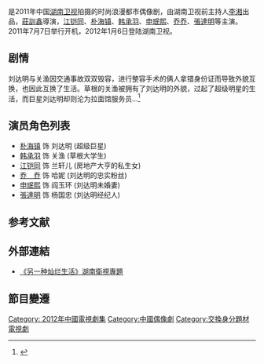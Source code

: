 {{电视节目信息框
| 颜色 = #FFCC00 
| 名稱 = 另一种灿烂生活
| 原名 = 
| 别名 = 
| 圖片 = [[file:另一种灿烂生活.jpg|240px]]
| 圖說 = 
| 分類 = 青春偶像剧
| 原創者 =
| 導演 = [[庄训鑫|庄训鑫]]
| 編劇 =  
| 製片人 =  
| 出品人=[[李湘|李湘]]
| 攝像 = 
| 演出 = [[江铠同|江铠同]]、[[朴海镇|朴海镇]]、[[韩承羽|韩承羽]]
| 旁白 = 
| 主題曲 = 光和效应、孤单的呼吸等 
| 片尾曲 = 
| 插曲 = 
| 國家 = {{CHNML}}
| 語言 = [[汉语|汉语]][[普通话|普通话]]
| 季數 = 
| 集數 = 30集
| 制作公司 =[[湖南卫视|芒果影业]]
| 拍攝地 = 
| 每集長 =  45分钟
| 電視網 = {{CHNML}} [[湖南卫视|湖南卫视]]
| 視頻制式 =
| 音頻制式 = 
| 開始 =2012年1月6日
| 結束 =2012年1月19日
| 先於 =
| 後於 =
| 相關劇集 = 
| 官方網站 = 
}}
{{engname|《另一种灿烂生活》|Another Brilliant Life}}是2011年中国[[湖南卫视|湖南卫视]]拍摄的时尚浪漫都市偶像剧，由湖南卫视前主持人[[李湘|李湘]]出品，[[莊訓鑫|莊訓鑫]]導演，[[江铠同|江铠同]]、[[朴海镇|朴海镇]]、[[韩承羽|韩承羽]]、[[申珉熙|申珉熙]]、[[乔乔|乔乔]]、[[張達明_(演員)|張達明]]等主演。2011年7月7日举行开机，2012年1月6日登陆湖南卫视。

== 剧情 ==
刘达明与关渔因交通事故双双毁容，进行整容手术的俩人拿错身份证而导致外貌互换，也因此互换了生活。草根的关渔被拥有了刘达明的外貌，过起了超级明星的生活，而巨星刘达明却则沦为拉面馆服务员...<ref>{{Cite web |url=http://ent.sina.com.cn/v/m/2012-01-18/10483537101.shtml |title=《另一种灿烂生活》热播故事跌宕收视高 |accessdate=2013-12-21 |archive-date=2019-06-09 |archive-url=https://web.archive.org/web/20190609141949/http://ent.sina.com.cn/v/m/2012-01-18/10483537101.shtml |dead-url=no }}</ref>

== 演员角色列表 ==
* [[朴海镇|朴海镇]] 饰 刘达明 (超级巨星)
* [[韩承羽|韩承羽]] 饰 关渔 (草根大学生)
* [[江铠同|江铠同]] 饰 兰轩儿 (房地产大亨的私生女)
* [[乔乔|乔　乔]] 饰 哈妮 (刘达明的忠实粉丝)
* [[申珉熙|申珉熙]] 饰 阎玉环 (刘达明未婚妻)
* [[張達明_(演員)|張達明]] 饰 杨国忠 (刘达明经纪人)

==参考文献==
{{reflist}}

== 外部連結 ==
*[http://www.hunantv.com/v/2011/lyzclsh/  《另一种灿烂生活》湖南衛視專題]{{Wayback|url=http://www.hunantv.com/v/2011/lyzclsh/ |date=20130223220107 }}

== 節目變遷 ==
{{電視節目的變遷
|電視台= {{CHN}} [[湖南卫视|湖南卫视]]
|播放檔次= [[金鹰独播剧场|金鹰独播剧场]] 每天 22:00-24:00 两集连播
|上一節目=[[凰图腾|凰图腾]]<br><small>（2011年12月17日－2012年1月5日）
|節目名稱='''另一种灿烂生活'''<br>（2012年1月6日－1月19日）
|下一節目=[[宫锁珠帘|宫锁珠帘]]<br>（2012年1月20日－2月9日）
}}
{{湖南卫视电视剧}}
{{DEFAULTSORT:Ling另}}
[[Category:_2012年中國電視劇集|Category: 2012年中國電視劇集]]
[[Category:中國偶像劇|Category:中國偶像劇]]
[[Category:交換身分題材電視劇|Category:交換身分題材電視劇]]